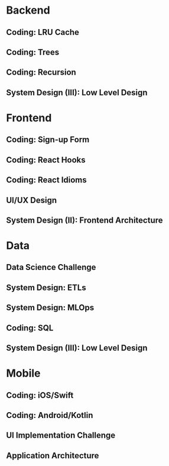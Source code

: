 # Backend 

## Coding: LRU Cache 

## Coding: Trees 

## Coding: Recursion 

## System Design (III): Low Level Design 

# Frontend 

## Coding: Sign-up Form 

## Coding: React Hooks 

## Coding: React Idioms 

## UI/UX Design

## System Design (II): Frontend Architecture 

# Data 

## Data Science Challenge  

## System Design: ETLs 

## System Design: MLOps 

## Coding: SQL 

## System Design (III): Low Level Design 

# Mobile 

## Coding: iOS/Swift

## Coding: Android/Kotlin 

## UI Implementation Challenge 

## Application Architecture 

